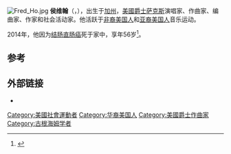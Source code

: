{{Expand English|date=2018年9月}}

[[File:Fred_Ho.jpg|thumb]]
'''侯维翰'''（{{lang-en|Fred Ho}}，{{bd|1957年|8月10日|2014年|4月12日|catIdx=Ho}}），出生于[[加州|加州]]，[[美國|美國]][[爵士|爵士]][[萨克斯|萨克斯]]演唱家、作曲家、编曲家、作家和社会活动家。他活跃于[[非裔美国人|非裔美国人]]和[[亚裔美国人|亚裔美国人]]音乐运动。

2014年，他因为[[结肠直肠癌|结肠直肠癌]]死于家中，享年56岁<ref>{{Cite web|url=http://www.nytimes.com/2014/04/13/arts/music/fred-ho-56-composer-and-radical-activist-dies.html|title=Fred Ho, Saxophonist, Composer and Radical Activist, Dies at 56|publisher=''[[The_New_York_City|The New York City]]''|date=April 12, 2014|accessdate=April 13, 2014|first=Ben|last=Ratliff|archive-date=2020-11-11|archive-url=https://web.archive.org/web/20201111233330/http://www.nytimes.com/2014/04/13/arts/music/fred-ho-56-composer-and-radical-activist-dies.html|dead-url=no}}</ref>。

==参考==
{{Reflist}}

==外部链接==
{{Commons category|Fred Ho}}
* {{Official|http://www.bigredmediainc.com/brmflash/}}

{{Authority control}}
{{DEFAULTSORT:Ho, Fred}}
[[Category:美國社會運動者|Category:美國社會運動者]]
[[Category:华裔美国人|Category:华裔美国人]]
[[Category:美國爵士作曲家|Category:美國爵士作曲家]]
[[Category:古根海姆学者|Category:古根海姆学者]]
